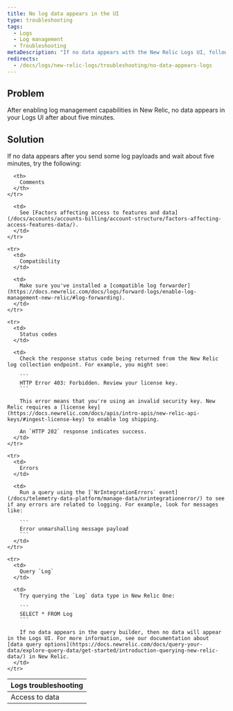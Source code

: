 ```yaml
---
title: No log data appears in the UI
type: troubleshooting
tags:
  - Logs
  - Log management
  - Troubleshooting
metaDescription: "If no data appears with the New Relic Logs UI, follow these troubleshooting tips."
redirects:
  - /docs/logs/new-relic-logs/troubleshooting/no-data-appears-logs
---
```


## Problem

After enabling log management capabilities in New Relic, no data appears in your Logs UI after about five minutes.

## Solution

If no data appears after you send some log payloads and wait about five minutes, try the following:

<table>
  <thead>
    <tr>
      <th>
        Logs troubleshooting
      </th>

      <th>
        Comments
      </th>
    </tr>
  </thead>

  <tbody>
    <tr>
      <td>
        Access to data
      </td>

      <td>
        See [Factors affecting access to features and data](/docs/accounts/accounts-billing/account-structure/factors-affecting-access-features-data/).
      </td>
    </tr>

    <tr>
      <td>
        Compatibility
      </td>

      <td>
        Make sure you've installed a [compatible log forwarder](https://docs.newrelic.com/docs/logs/forward-logs/enable-log-management-new-relic/#log-forwarding).
      </td>
    </tr>

    <tr>
      <td>
        Status codes
      </td>

      <td>
        Check the response status code being returned from the New Relic log collection endpoint. For example, you might see:

        ```
        HTTP Error 403: Forbidden. Review your license key.
        ```

        This error means that you're using an invalid security key. New Relic requires a [license key](https://docs.newrelic.com/docs/apis/intro-apis/new-relic-api-keys/#ingest-license-key) to enable log shipping.

        An `HTTP 202` response indicates success.
      </td>
    </tr>

    <tr>
      <td>
        Errors
      </td>

      <td>
        Run a query using the [`NrIntegrationErrors` event](/docs/telemetry-data-platform/manage-data/nrintegrationerror/) to see if any errors are related to logging. For example, look for messages like:

        ```
        Error unmarshalling message payload
        ```
      </td>
    </tr>

    <tr>
      <td>
        Query `Log`
      </td>

      <td>
        Try querying the `Log` data type in New Relic One:

        ```
        SELECT * FROM Log
        ```

        If no data appears in the query builder, then no data will appear in the Logs UI. For more information, see our documentation about [data query options](https://docs.newrelic.com/docs/query-your-data/explore-query-data/get-started/introduction-querying-new-relic-data/) in New Relic.
      </td>
    </tr>
  </tbody>
</table>

